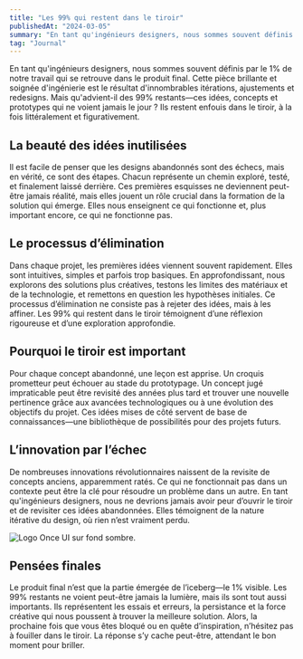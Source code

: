 ```yaml
---
title: "Les 99% qui restent dans le tiroir"
publishedAt: "2024-03-05"
summary: "En tant qu'ingénieurs designers, nous sommes souvent définis par le 1% de notre travail qui se retrouve dans le produit final."
tag: "Journal"
---
```


En tant qu'ingénieurs designers, nous sommes souvent définis par le 1% de notre travail qui se retrouve dans le produit final. Cette pièce brillante et soignée d'ingénierie est le résultat d'innombrables itérations, ajustements et redesigns. Mais qu'advient-il des 99% restants—ces idées, concepts et prototypes qui ne voient jamais le jour ? Ils restent enfouis dans le tiroir, à la fois littéralement et figurativement.

## La beauté des idées inutilisées

Il est facile de penser que les designs abandonnés sont des échecs, mais en vérité, ce sont des étapes. Chacun représente un chemin exploré, testé, et finalement laissé derrière. Ces premières esquisses ne deviennent peut-être jamais réalité, mais elles jouent un rôle crucial dans la formation de la solution qui émerge. Elles nous enseignent ce qui fonctionne et, plus important encore, ce qui ne fonctionne pas.

## Le processus d’élimination

Dans chaque projet, les premières idées viennent souvent rapidement. Elles sont intuitives, simples et parfois trop basiques. En approfondissant, nous explorons des solutions plus créatives, testons les limites des matériaux et de la technologie, et remettons en question les hypothèses initiales. Ce processus d’élimination ne consiste pas à rejeter des idées, mais à les affiner. Les 99% qui restent dans le tiroir témoignent d’une réflexion rigoureuse et d’une exploration approfondie.

## Pourquoi le tiroir est important

Pour chaque concept abandonné, une leçon est apprise. Un croquis prometteur peut échouer au stade du prototypage. Un concept jugé impraticable peut être revisité des années plus tard et trouver une nouvelle pertinence grâce aux avancées technologiques ou à une évolution des objectifs du projet. Ces idées mises de côté servent de base de connaissances—une bibliothèque de possibilités pour des projets futurs.

## L’innovation par l’échec

De nombreuses innovations révolutionnaires naissent de la revisite de concepts anciens, apparemment ratés. Ce qui ne fonctionnait pas dans un contexte peut être la clé pour résoudre un problème dans un autre. En tant qu'ingénieurs designers, nous ne devrions jamais avoir peur d’ouvrir le tiroir et de revisiter ces idées abandonnées. Elles témoignent de la nature itérative du design, où rien n’est vraiment perdu.

![Logo Once UI sur fond sombre.](/images/projects/project-01/cover-01.jpg)

## Pensées finales

Le produit final n’est que la partie émergée de l’iceberg—le 1% visible. Les 99% restants ne voient peut-être jamais la lumière, mais ils sont tout aussi importants. Ils représentent les essais et erreurs, la persistance et la force créative qui nous poussent à trouver la meilleure solution. Alors, la prochaine fois que vous êtes bloqué ou en quête d’inspiration, n’hésitez pas à fouiller dans le tiroir. La réponse s’y cache peut-être, attendant le bon moment pour briller.